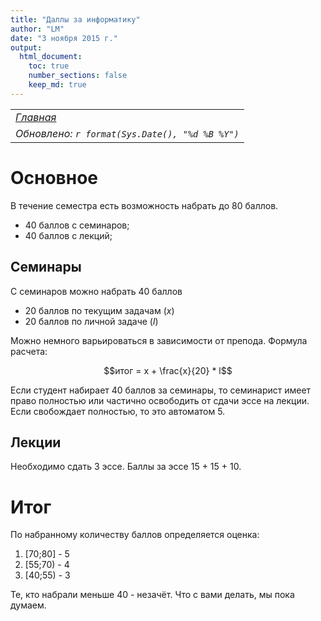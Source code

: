 ```yaml
---
title: "Даллы за информатику"
author: "LM"
date: "3 ноября 2015 г."
output: 
  html_document:
    toc: true
    number_sections: false
    keep_md: true
---
```

----------------------
*[Главная](http://leonovmx.github.io/info/index.html)*
*Обновлено: `r format(Sys.Date(), "%d %B %Y")`*
----------------------

# Основное

В течение семестра есть возможность набрать до 80 баллов.

- 40 баллов с семинаров;
- 40 баллов с лекций;

## Семинары

С семинаров можно набрать 40 баллов

- 20 баллов по текущим задачам ($x$)
- 20 баллов по личной задаче ($l$)

Можно немного варьироваться в зависимости от препода.
Формула расчета:

$$итог = x + \frac{x}{20} * l$$

Если студент набирает 40 баллов за семинары, то семинарист имеет право полностью или частично освободить от сдачи эссе на лекции. Если свобождает полностью, то это автоматом 5.

## Лекции

Необходимо сдать 3 эссе. Баллы за эссе 15 + 15 + 10.

# Итог

По набранному количеству баллов определяется оценка:

1) [70;80] - 5
2) [55;70) - 4
3) [40;55) - 3

Те, кто набрали меньше 40 - незачёт.
Что с вами делать, мы пока думаем.